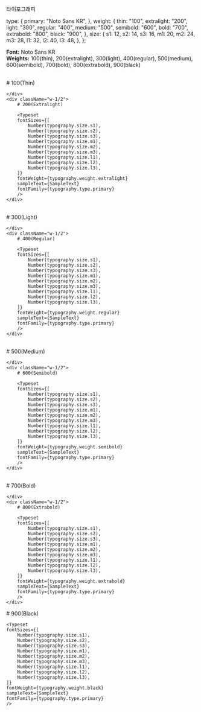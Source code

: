 
<Meta title="Foundations/Typography" />

<Title>Typography</Title>
<Subtitle>타이포그래피</Subtitle>

  type: {
    primary: "Noto Sans KR",
  },
  weight: {
    thin: "100",
    extralight: "200",
    light: "300",
    regular: "400",
    medium: "500",
    semibold: "600",
    bold: "700",
    extrabold: "800",
    black: "900",
  },
  size: {
    s1: 12,
    s2: 14,
    s3: 16,
    m1: 20,
    m2: 24,
    m3: 28,
    l1: 32,
    l2: 40,
    l3: 48,
  },
};


**Font:** Noto Sans KR\
**Weights:** 100(thin), 200(extralight), 300(light), 400(regular), 500(medium), 600(semibold), 700(bold), 800(extrabold), 900(black)

<br />

<div className="flex gap-6">
    <div className="w-1/2">
    	# 100(Thin)
    	<Typeset
    	fontSizes={[
    		Number(typography.size.s1),
    		Number(typography.size.s2),
    		Number(typography.size.s3),
    		Number(typography.size.m1),
    		Number(typography.size.m2),
    		Number(typography.size.m3),
    		Number(typography.size.l1),
    		Number(typography.size.l2),
    		Number(typography.size.l3),
    	]}
    	fontWeight={typography.weight.thin}
    	sampleText={SampleText}
    	fontFamily={typography.type.primary}
    	/>

    </div>
    <div className="w-1/2">
    	# 200(Extralight)

    	<Typeset
    	fontSizes={[
    		Number(typography.size.s1),
    		Number(typography.size.s2),
    		Number(typography.size.s3),
    		Number(typography.size.m1),
    		Number(typography.size.m2),
    		Number(typography.size.m3),
    		Number(typography.size.l1),
    		Number(typography.size.l2),
    		Number(typography.size.l3),
    	]}
    	fontWeight={typography.weight.extralight}
    	sampleText={SampleText}
    	fontFamily={typography.type.primary}
    	/>
    </div>

</div>

<br />

<div className="flex gap-6">
    <div className="w-1/2">
    	# 300(Light)
    	<Typeset
    	fontSizes={[
    		Number(typography.size.s1),
    		Number(typography.size.s2),
    		Number(typography.size.s3),
    		Number(typography.size.m1),
    		Number(typography.size.m2),
    		Number(typography.size.m3),
    		Number(typography.size.l1),
    		Number(typography.size.l2),
    		Number(typography.size.l3),
    	]}
    	fontWeight={typography.weight.light}
    	sampleText={SampleText}
    	fontFamily={typography.type.primary}
    	/>

    </div>
    <div className="w-1/2">
    	# 400(Regular)

    	<Typeset
    	fontSizes={[
    		Number(typography.size.s1),
    		Number(typography.size.s2),
    		Number(typography.size.s3),
    		Number(typography.size.m1),
    		Number(typography.size.m2),
    		Number(typography.size.m3),
    		Number(typography.size.l1),
    		Number(typography.size.l2),
    		Number(typography.size.l3),
    	]}
    	fontWeight={typography.weight.regular}
    	sampleText={SampleText}
    	fontFamily={typography.type.primary}
    	/>
    </div>

</div>

<br />

<div className="flex gap-6">
    <div className="w-1/2">
    	# 500(Medium)
    	<Typeset
    	fontSizes={[
    		Number(typography.size.s1),
    		Number(typography.size.s2),
    		Number(typography.size.s3),
    		Number(typography.size.m1),
    		Number(typography.size.m2),
    		Number(typography.size.m3),
    		Number(typography.size.l1),
    		Number(typography.size.l2),
    		Number(typography.size.l3),
    	]}
    	fontWeight={typography.weight.medium}
    	sampleText={SampleText}
    	fontFamily={typography.type.primary}
    	/>

    </div>
    <div className="w-1/2">
    	# 600(Semibold)

    	<Typeset
    	fontSizes={[
    		Number(typography.size.s1),
    		Number(typography.size.s2),
    		Number(typography.size.s3),
    		Number(typography.size.m1),
    		Number(typography.size.m2),
    		Number(typography.size.m3),
    		Number(typography.size.l1),
    		Number(typography.size.l2),
    		Number(typography.size.l3),
    	]}
    	fontWeight={typography.weight.semibold}
    	sampleText={SampleText}
    	fontFamily={typography.type.primary}
    	/>
    </div>

</div>
<br />

<div className="flex gap-6">
    <div className="w-1/2">
    	# 700(Bold)
    	<Typeset
    	fontSizes={[
    		Number(typography.size.s1),
    		Number(typography.size.s2),
    		Number(typography.size.s3),
    		Number(typography.size.m1),
    		Number(typography.size.m2),
    		Number(typography.size.m3),
    		Number(typography.size.l1),
    		Number(typography.size.l2),
    		Number(typography.size.l3),
    	]}
    	fontWeight={typography.weight.bold}
    	sampleText={SampleText}
    	fontFamily={typography.type.primary}
    	/>

    </div>
    <div className="w-1/2">
    	# 800(Extrabold)

    	<Typeset
    	fontSizes={[
    		Number(typography.size.s1),
    		Number(typography.size.s2),
    		Number(typography.size.s3),
    		Number(typography.size.m1),
    		Number(typography.size.m2),
    		Number(typography.size.m3),
    		Number(typography.size.l1),
    		Number(typography.size.l2),
    		Number(typography.size.l3),
    	]}
    	fontWeight={typography.weight.extrabold}
    	sampleText={SampleText}
    	fontFamily={typography.type.primary}
    	/>
    </div>

</div>

<div className="w-1/2">
	# 900(Black)

    <Typeset
    fontSizes={[
    	Number(typography.size.s1),
    	Number(typography.size.s2),
    	Number(typography.size.s3),
    	Number(typography.size.m1),
    	Number(typography.size.m2),
    	Number(typography.size.m3),
    	Number(typography.size.l1),
    	Number(typography.size.l2),
    	Number(typography.size.l3),
    ]}
    fontWeight={typography.weight.black}
    sampleText={SampleText}
    fontFamily={typography.type.primary}
    />

</div>
